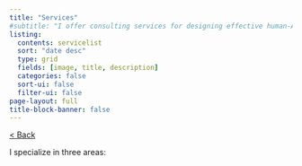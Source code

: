 ```yaml
---
title: "Services"
#subtitle: "I offer consulting services for designing effective human-AI interaction"
listing:
  contents: servicelist
  sort: "date desc"
  type: grid
  fields: [image, title, description]
  categories: false
  sort-ui: false
  filter-ui: false
page-layout: full 
title-block-banner: false
---
```


[\< Back](index.qmd)

I specialize in three areas:
